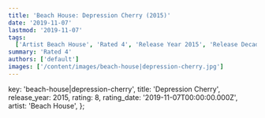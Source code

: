```yaml
---
title: 'Beach House: Depression Cherry (2015)'
date: '2019-11-07'
lastmod: '2019-11-07'
tags:
  ['Artist Beach House', 'Rated 4', 'Release Year 2015', 'Release Decade 2010']
summary: 'Rated 4'
authors: ['default']
images: ['/content/images/beach-house|depression-cherry.jpg']
---
```


  key: 'beach-house|depression-cherry',
  title: 'Depression Cherry',
  release_year: 2015,
  rating: 8,
  rating_date: '2019-11-07T00:00:00.000Z',
  artist: 'Beach House',
};

<MusicRating data={data} />
